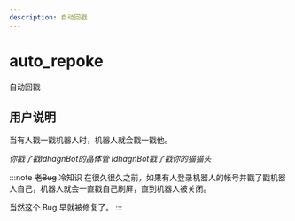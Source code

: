 ```yaml
---
description: 自动回戳
---
```


# auto_repoke
自动回戳

## 用户说明
当有人戳一戳机器人时，机器人就会戳一戳他。

<Example>
  <Send><em>你戳了戳IdhagnBot的晶体管</em></Send>
  <Recv><em>IdhagnBot戳了戳你的猫猫头</em></Recv>
</Example>

:::note ~~老Bug~~ 冷知识
在很久很久之前，如果有人登录机器人的帐号并戳了戳机器人自己，机器人就会一直戳自己刷屏，直到机器人被关闭。

当然这个 Bug 早就被修复了。
:::
